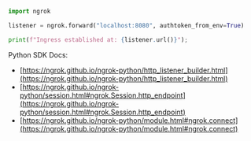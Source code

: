 ```python
import ngrok

listener = ngrok.forward("localhost:8080", authtoken_from_env=True)

print(f"Ingress established at: {listener.url()}");
```

Python SDK Docs:

- [https://ngrok.github.io/ngrok-python/http_listener_builder.html](https://ngrok.github.io/ngrok-python/http_listener_builder.html)
- [https://ngrok.github.io/ngrok-python/session.html#ngrok.Session.http_endpoint](https://ngrok.github.io/ngrok-python/session.html#ngrok.Session.http_endpoint)
- [https://ngrok.github.io/ngrok-python/module.html#ngrok.connect](https://ngrok.github.io/ngrok-python/module.html#ngrok.connect)
